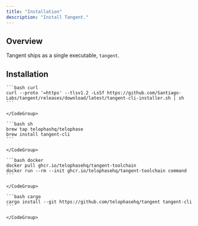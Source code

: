 ```yaml
---
title: "Installation"
description: "Install Tangent."
---
```


## Overview

Tangent ships as a single executable, `tangent`.

## Installation

<Tabs>
  <Tab title="macOS & Linux">
    <CodeGroup>

    ```bash curl
    curl --proto '=https' --tlsv1.2 -LsSf https://github.com/Santiago-Labs/tangent/releases/download/latest/tangent-cli-installer.sh | sh
    ```

    </CodeGroup>
  </Tab>
  <Tab title="Homebrew">
    <CodeGroup>

    ```bash sh
    brew tap telophashq/telophase
    brew install tangent-cli
    ```

    </CodeGroup>
  </Tab>
  <Tab title="Docker">
    <CodeGroup>

    ```bash docker
    docker pull ghcr.io/telophasehq/tangent-toolchain
    docker run --rm --init ghcr.io/telophasehq/tangent-toolchain command
    ```

    </CodeGroup>
  </Tab>
  <Tab title="Cargo">
    <CodeGroup>

    ```bash cargo
    cargo install --git https://github.com/telophasehq/tangent tangent-cli
    ```

    </CodeGroup>
  </Tab>
</Tabs>